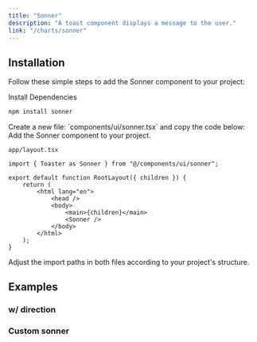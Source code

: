 ```yaml
---
title: "Sonner"
description: "A toast component displays a message to the user."
link: "/charts/sonner"
---
```


<ComponentPreview name="sonner-demo" />

## Installation

Follow these simple steps to add the Sonner component to your project:

<Steps>

<Step>
Install Dependencies
</Step>

```bash
npm install sonner
```

<Step>
    Create a new file: `components/ui/sonner.tsx` and copy the code below:
</Step>

<CollapsibleSource name="sonner" />

<Step>
Add the Sonner component to your project.
</Step>

`app/layout.tsx`

```tsx
import { Toaster as Sonner } from "@/components/ui/sonner";

export default function RootLayout({ children }) {
    return (
        <html lang="en">
            <head />
            <body>
                <main>{children}</main>
                <Sonner />
            </body>
        </html>
    );
}
```

<Step>
    Adjust the import paths in both files according to your project's structure.
</Step>

</Steps>

## Examples

### w/ direction

<ComponentPreview name="sonner-direction" />

### Custom sonner

<ComponentPreview name="sonner-custom" />
